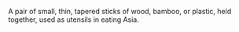 A pair of small, thin, tapered sticks of wood, bamboo, or plastic, held together, used as utensils in eating Asia.
